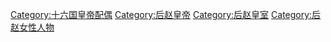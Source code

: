 [[Category:十六国皇帝配偶|Category:十六国皇帝配偶]]
[[Category:后赵皇帝|Category:后赵皇帝]]
[[Category:后赵皇室|Category:后赵皇室]]
[[Category:后赵女性人物|Category:后赵女性人物]]
